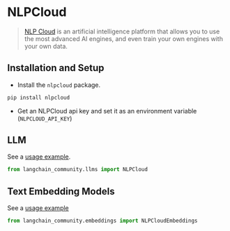 # NLPCloud

>[NLP Cloud](https://docs.nlpcloud.com/#introduction) is an artificial intelligence platform that allows you to use the most advanced AI engines, and even train your own engines with your own data. 


## Installation and Setup

- Install the `nlpcloud` package.

```bash
pip install nlpcloud
```

- Get an NLPCloud api key and set it as an environment variable (`NLPCLOUD_API_KEY`)


## LLM

See a [usage example](/docs/integrations/llms/nlpcloud).

```python
from langchain_community.llms import NLPCloud
```

## Text Embedding Models

See a [usage example](/docs/integrations/text_embedding/nlp_cloud)

```python
from langchain_community.embeddings import NLPCloudEmbeddings
```

